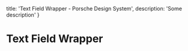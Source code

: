 
  title: 'Text Field Wrapper - Porsche Design System',
  description: 'Some description'
}

# Text Field Wrapper <ComponentStatus tagName="p-text-field-wrapper"></ComponentStatus>

<TableOfContents headings={[]} />

<Configurator tagName="p-text-field-wrapper" story={textFieldWrapperStory} />
